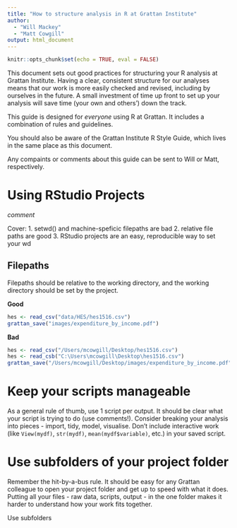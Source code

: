 ```yaml
---
title: "How to structure analysis in R at Grattan Institute"
author: 
  - "Will Mackey"
  - "Matt Cowgill"
output: html_document
---
```


```r
knitr::opts_chunk$set(echo = TRUE, eval = FALSE)
```

This document sets out good practices for structuring your R analysis at Grattan Institute. Having a clear, consistent structure for our analyses means that our work is more easily checked and revised, including by ourselves in the future. A small investment of time up front to set up your analysis will save time (your own and others') down the track.

This guide is designed for _everyone_ using R at Grattan. It includes a combination of rules and guidelines.

You should also be aware of the Grattan Institute R Style Guide, which lives in the same place as this document.

Any compaints or comments about this guide can be sent to Will or Matt, respectively.  

# Using RStudio Projects

_comment_

Cover:
1. setwd() and machine-speficic filepaths are bad
2. relative file paths are good
3. RStudio projects are an easy, reproducible way to set your wd

## Filepaths

Filepaths should be relative to the working directory, and the working directory should be set by the project.

**Good**

```r

hes <- read_csv("data/HES/hes1516.csv")
grattan_save("images/expenditure_by_income.pdf")

```

**Bad**
```r

hes <- read_csv("/Users/mcowgill/Desktop/hes1516.csv")
hes <- read_csb("C:\Users\mcowgill\Desktop\hes1516.csv")
grattan_save("/Users/mcowgill/Desktop/images/expenditure_by_income.pdf")

```

# Keep your scripts manageable

As a general rule of thumb, use 1 script per output. It should be clear what your script is trying to do (use comments!).
Consider breaking your analysis into pieces - import, tidy, model, visualise.
Don't include interactive work (like `View(mydf)`, `str(mydf)`, `mean(mydf$variable)`, etc.) in your saved script.

# Use subfolders of your project folder

Remember the hit-by-a-bus rule. It should be easy for any Grattan colleague to open your project folder and get up to speed with what it does. Putting all your files - raw data, scripts, output - in the one folder makes it harder to understand how your work fits together.

Use subfolders
